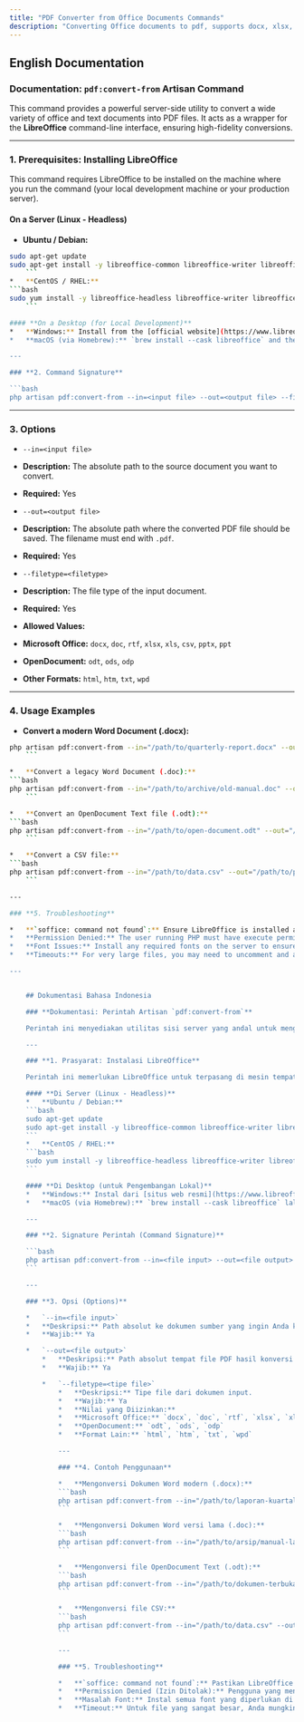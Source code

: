 ```yaml
---
title: "PDF Converter from Office Documents Commands"
description: "Converting Office documents to pdf, supports docx, xlsx, pptx"
---
```


## English Documentation

### **Documentation: `pdf:convert-from` Artisan Command**

This command provides a powerful server-side utility to convert a wide variety of office and text documents into PDF files. It acts as a wrapper for the **LibreOffice** command-line interface, ensuring high-fidelity conversions.

---

### **1. Prerequisites: Installing LibreOffice**

This command requires LibreOffice to be installed on the machine where you run the command (your local development machine or your production server).

#### **On a Server (Linux - Headless)**
*   **Ubuntu / Debian:**
```bash
sudo apt-get update
sudo apt-get install -y libreoffice-common libreoffice-writer libreoffice-calc libreoffice-impress --no-install-recommends
    ```
*   **CentOS / RHEL:**
```bash
sudo yum install -y libreoffice-headless libreoffice-writer libreoffice-calc libreoffice-impress
    ```

#### **On a Desktop (for Local Development)**
*   **Windows:** Install from the [official website](https://www.libreoffice.org/download/download/) and add `C:\Program Files\LibreOffice\program` to your system's `PATH`.
*   **macOS (via Homebrew):** `brew install --cask libreoffice` and then create a symlink: `sudo ln -s /Applications/LibreOffice.app/Contents/MacOS/soffice /usr/local/bin/soffice`.

---

### **2. Command Signature**

```bash
php artisan pdf:convert-from --in=<input file> --out=<output file> --filetype=<filetype>
```

---

### **3. Options**

*   `--in=<input file>`
*   **Description:** The absolute path to the source document you want to convert.
*   **Required:** Yes

*   `--out=<output file>`
*   **Description:** The absolute path where the converted PDF file should be saved. The filename must end with `.pdf`.
*   **Required:** Yes

*   `--filetype=<filetype>`
*   **Description:** The file type of the input document.
*   **Required:** Yes
*   **Allowed Values:**
*   **Microsoft Office:** `docx`, `doc`, `rtf`, `xlsx`, `xls`, `csv`, `pptx`, `ppt`
*   **OpenDocument:** `odt`, `ods`, `odp`
*   **Other Formats:** `html`, `htm`, `txt`, `wpd`

---

### **4. Usage Examples**

*   **Convert a modern Word Document (.docx):**
```bash
php artisan pdf:convert-from --in="/path/to/quarterly-report.docx" --out="/path/to/public/quarterly-report.pdf" --filetype=docx
    ```

*   **Convert a legacy Word Document (.doc):**
```bash
php artisan pdf:convert-from --in="/path/to/archive/old-manual.doc" --out="/path/to/public/old-manual.pdf" --filetype=doc
    ```

*   **Convert an OpenDocument Text file (.odt):**
```bash
php artisan pdf:convert-from --in="/path/to/open-document.odt" --out="/path/to/public/open-document.pdf" --filetype=odt
    ```

*   **Convert a CSV file:**
```bash
php artisan pdf:convert-from --in="/path/to/data.csv" --out="/path/to/public/data-table.pdf" --filetype=csv
    ```

---

### **5. Troubleshooting**

*   **`soffice: command not found`:** Ensure LibreOffice is installed and its program directory is in your system's `PATH`.
*   **Permission Denied:** The user running PHP must have execute permissions for `soffice` and write permissions for the `--out` directory.
*   **Font Issues:** Install any required fonts on the server to ensure the PDF renders correctly.
*   **Timeouts:** For very large files, you may need to uncomment and adjust the `$process->setTimeout(3600);` line in the command code to allow more time for conversion.

---


    ## Dokumentasi Bahasa Indonesia

    ### **Dokumentasi: Perintah Artisan `pdf:convert-from`**

    Perintah ini menyediakan utilitas sisi server yang andal untuk mengonversi berbagai macam format dokumen office dan teks menjadi file PDF. Perintah ini berfungsi sebagai *wrapper* untuk antarmuka baris perintah (CLI) **LibreOffice**, memastikan konversi dengan kualitas tinggi.

    ---

    ### **1. Prasyarat: Instalasi LibreOffice**

    Perintah ini memerlukan LibreOffice untuk terpasang di mesin tempat Anda menjalankan perintah (baik di mesin pengembangan lokal Anda maupun di server produksi).

    #### **Di Server (Linux - Headless)**
    *   **Ubuntu / Debian:**
    ```bash
    sudo apt-get update
    sudo apt-get install -y libreoffice-common libreoffice-writer libreoffice-calc libreoffice-impress --no-install-recommends
    ```
    *   **CentOS / RHEL:**
    ```bash
    sudo yum install -y libreoffice-headless libreoffice-writer libreoffice-calc libreoffice-impress
    ```

    #### **Di Desktop (untuk Pengembangan Lokal)**
    *   **Windows:** Instal dari [situs web resmi](https://www.libreoffice.org/download/download/) dan tambahkan `C:\Program Files\LibreOffice\program` ke `PATH` sistem Anda.
    *   **macOS (via Homebrew):** `brew install --cask libreoffice` lalu buat symlink: `sudo ln -s /Applications/LibreOffice.app/Contents/MacOS/soffice /usr/local/bin/soffice`.

    ---

    ### **2. Signature Perintah (Command Signature)**

    ```bash
    php artisan pdf:convert-from --in=<file input> --out=<file output> --filetype=<tipe file>
    ```

    ---

    ### **3. Opsi (Options)**

    *   `--in=<file input>`
    *   **Deskripsi:** Path absolut ke dokumen sumber yang ingin Anda konversi.
    *   **Wajib:** Ya

    *   `--out=<file output>`
        *   **Deskripsi:** Path absolut tempat file PDF hasil konversi akan disimpan. Nama file harus diakhiri dengan `.pdf`.
        *   **Wajib:** Ya

        *   `--filetype=<tipe file>`
            *   **Deskripsi:** Tipe file dari dokumen input.
            *   **Wajib:** Ya
            *   **Nilai yang Diizinkan:**
            *   **Microsoft Office:** `docx`, `doc`, `rtf`, `xlsx`, `xls`, `csv`, `pptx`, `ppt`
            *   **OpenDocument:** `odt`, `ods`, `odp`
            *   **Format Lain:** `html`, `htm`, `txt`, `wpd`

            ---

            ### **4. Contoh Penggunaan**

            *   **Mengonversi Dokumen Word modern (.docx):**
            ```bash
            php artisan pdf:convert-from --in="/path/to/laporan-kuartal.docx" --out="/path/to/public/laporan-kuartal.pdf" --filetype=docx
            ```

            *   **Mengonversi Dokumen Word versi lama (.doc):**
            ```bash
            php artisan pdf:convert-from --in="/path/to/arsip/manual-lama.doc" --out="/path/to/public/manual-lama.pdf" --filetype=doc
            ```

            *   **Mengonversi file OpenDocument Text (.odt):**
            ```bash
            php artisan pdf:convert-from --in="/path/to/dokumen-terbuka.odt" --out="/path/to/public/dokumen-terbuka.pdf" --filetype=odt
            ```

            *   **Mengonversi file CSV:**
            ```bash
            php artisan pdf:convert-from --in="/path/to/data.csv" --out="/path/to/public/tabel-data.pdf" --filetype=csv
            ```

            ---

            ### **5. Troubleshooting**

            *   **`soffice: command not found`:** Pastikan LibreOffice terinstal dan direktorinya ada di dalam `PATH` sistem Anda.
            *   **Permission Denied (Izin Ditolak):** Pengguna yang menjalankan PHP harus memiliki izin eksekusi untuk `soffice` dan izin tulis untuk direktori `--out`.
            *   **Masalah Font:** Instal semua font yang diperlukan di server untuk memastikan PDF ditampilkan dengan benar.
            *   **Timeout:** Untuk file yang sangat besar, Anda mungkin perlu menghapus komentar dan menyesuaikan baris `$process->setTimeout(3600);` di dalam kode perintah untuk memberikan waktu konversi yang lebih lama.
